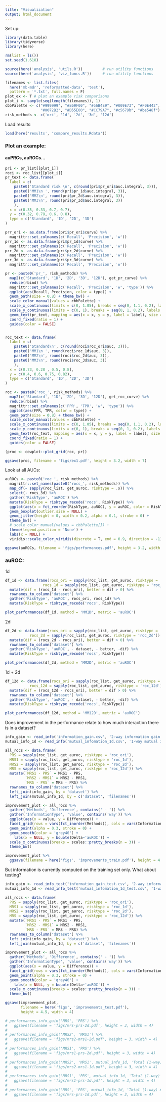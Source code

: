 ```yaml
---
title: "Visualization"
output: html_document
---
```


Set up:

```r
library(data.table)
library(tidyverse)
library(here)
```

```r
rm(list = ls())
set.seed(1.618)

source(here('analysis', 'utils.R'))         # run utility functions
source(here('analysis', 'viz_funcs.R'))     # run utility functions

filenames <- list.files(
  here('mb-mdr', 'reformatted-data', 'test'), 
  pattern = '*.txt', full.names = F)
plot_ex <- T # plot an example risk comparisons
plot_i <- sample(seq(length(filenames)), 1)
cbbPalette <- c("#999999", "#E69F00", "#56B4E9", "#009E73", "#F0E442", 
                "#0072B2", "#D55E00", "#CC79A7", "#c5679b", "#be548f")
risk_methods <- c('ori', '1d', '2d', '3d', '12d')
```

Load results:

```r
load(here('results', 'compare_results.Rdata'))
```



### Plot an example:

#### auPRCs, auROCs...

```r
pri <- pr_list[[plot_i]]
roci <- roc_list[[plot_i]]
pr_text <- data.frame(
  label = c(
    paste0('Standard risk \n', c(round(pri$pr_ori$auc.integral, 3))),
    paste0('MM1\n ', round(pri$pr_1d$auc.integral, 3)),
    paste0('MM2\n', round(pri$pr_2d$auc.integral, 3)),
    paste0('MM3\n', round(pri$pr_3d$auc.integral, 3))
    ),
  x = c(0.35, 0.33, 0.7, 0.7),
  y = c(0.32, 0.78, 0.6, 0.8),
  type = c('Standard', '1D', '2D', '3D')
)

prr_ori <- as.data.frame(pri$pr_ori$curve) %>%
  magrittr::set_colnames(c('Recall', 'Precision', 'w'))
prr_1d <- as.data.frame(pri$pr_1d$curve) %>%
  magrittr::set_colnames(c('Recall', 'Precision', 'w'))
prr_2d <- as.data.frame(pri$pr_2d$curve) %>%
  magrittr::set_colnames(c('Recall', 'Precision', 'w'))
prr_3d <- as.data.frame(pri$pr_3d$curve) %>%
  magrittr::set_colnames(c('Recall', 'Precision', 'w'))

pr <- paste0('pr_', risk_methods) %>%
  map2(c('Standard', '1D', '2D', '3D', '12D'), get_pr_curve) %>%
  reduce(rbind) %>% 
  magrittr::set_colnames(c('Recall', 'Precision', 'w', 'type')) %>%
  ggplot(aes(Recall, Precision, color = type)) +
  geom_path(size = 0.8) + theme_bw() + 
  scale_color_manual(values = cbbPalette) +
  scale_x_continuous(limits = c(0, 1.05), breaks = seq(0, 1.1, 0.2), labels = scales::percent) +
  scale_y_continuous(limits = c(0, 1), breaks = seq(0, 1, 0.2), labels = scales::percent) +
  geom_text(pr_text, mapping = aes(x = x, y = y, label = label), size = 3) +
  coord_fixed(ratio = 1) +
  guides(color = FALSE)


roc_text <- data.frame(
  label = c(
    paste0('Standard\n', c(round(roci$roc_ori$auc, 3))),
    paste0('MM1\n ', round(roci$roc_1d$auc, 3)),
    paste0('MM2\n', round(roci$roc_2d$auc, 3)),
    paste0('MM3\n', round(roci$roc_3d$auc, 3))
    ),
  x = c(0.73, 0.28 , 0.5, 0.8),
  y = c(0.4, 0.6, 0.75, 0.82),
  type = c('Standard', '1D', '2D', '3D')
)

roc <- paste0('roc_', risk_methods) %>%
  map2(c('Standard', '1D', '2D', '3D', '12D'), get_roc_curve) %>%
  reduce(rbind) %>% 
  magrittr::set_colnames(c('FPR', 'TPR', 'w', 'type')) %>%
  ggplot(aes(FPR, TPR, color = type)) +
  geom_path(size = 0.8) + theme_bw() + 
  scale_color_manual(values = cbbPalette) +
  scale_x_continuous(limits = c(0, 1.05), breaks = seq(0, 1.1, 0.2), labels = scales::percent) +
  scale_y_continuous(limits = c(0, 1), breaks = seq(0, 1, 0.2), labels = scales::percent) +
  geom_text(roc_text, mapping = aes(x = x, y = y, label = label), size = 3) +
  coord_fixed(ratio = 1) +
  guides(color = FALSE)

(proc <- cowplot::plot_grid(roc, pr))
```



```r
ggsave(proc, filename = 'figs/ex1.pdf', height = 3.2, width = 7)
```


Look at all AUCs:

```r
auROCs <- paste0('roc_', risk_methods) %>%
  magrittr::set_names(paste0('rocs_', risk_methods)) %>%
  map_df(~ sapply(roc_list, get_auroc, risktype = .x)) %>%
  select(- rocs_3d) %>%
  gather('RiskType', 'auROC') %>%
  mutate(RiskType = risktype_recode('rocs', RiskType)) %>%
  ggplot(aes(x = fct_reorder(RiskType, auROC), y = auROC, color = RiskType)) +
  geom_boxplot(outlier.size = NULL) +
  geom_jitter(height = 0, width = 0.2, alpha = 0.1, stroke = 0) +
  theme_bw() +
  # scale_color_manual(values = cbbPalette[]) +
  theme(legend.position = 'None') +
  labs(x = NULL) +
  viridis::scale_color_viridis(discrete = T, end = 0.9, direction = -1)

ggsave(auROCs, filename = 'figs/performances.pdf', height = 3.2, width = 3.5)
```


### auROC:
1d
```r
df_1d <- data.frame(rocs_ori = sapply(roc_list, get_auroc, risktype = 'roc_ori'),
                 rocs_1d = sapply(roc_list, get_auroc, risktype = 'roc_1d')) %>%
  mutate(dif = (rocs_1d - rocs_ori), better = dif > 0) %>%
  rownames_to_column('dataset') %>%
  gather('RiskType', 'auROC', rocs_ori, rocs_1d) %>%
  mutate(RiskType = risktype_recode('rocs', RiskType))

plot_performances(df_1d, method = 'MM1D', metric = 'auROC')
```

2d
```r
df_2d <- data.frame(rocs_ori = sapply(roc_list, get_auroc, risktype = 'roc_ori'),
           rocs_2d = sapply(roc_list, get_auroc, risktype = 'roc_2d')) %>%
  mutate(dif = (rocs_2d - rocs_ori), better = dif > 0) %>%
  rownames_to_column('dataset') %>%
  gather('RiskType', 'auROC', - dataset, - better, -dif) %>%
  mutate(RiskType = risktype_recode('rocs', RiskType))

plot_performances(df_2d, method = 'MM2D', metric = 'auROC')

```


1d + 2d
```r
df_12d <- data.frame(rocs_ori = sapply(roc_list, get_auroc, risktype = 'roc_ori'),
           rocs_12d = sapply(roc_list, get_auroc, risktype = 'roc_12d')) %>%
  mutate(dif = (rocs_12d - rocs_ori), better = dif > 0) %>%
  rownames_to_column('dataset') %>%
  gather('RiskType', 'auROC', - dataset, - better, -dif) %>%
  mutate(RiskType = risktype_recode('rocs', RiskType))

plot_performances(df_12d, method = 'MM12D', metric = 'auROC')

```


Does improvement in the performance relate to how much interaction there is in a dataset?
```r
info_gain <- read_info('information_gain.csv', '2-way information gain')
mutual_info_1d <- read_info('mutual_infomation_1d.csv', '1-way mutual information')

all_rocs <- data.frame(
  PRS = sapply(roc_list, get_auroc, risktype = 'roc_ori'),
  MRS1 = sapply(roc_list, get_auroc, risktype = 'roc_1d'),
  MRS2 = sapply(roc_list, get_auroc, risktype = 'roc_2d'),
  MRS = sapply(roc_list, get_auroc, risktype = 'roc_12d')) %>%
  mutate(`MRS1 - PRS` = MRS1 - PRS,
         `MRS2 - MRS1` = MRS2 - MRS1,
         `MRS - PRS` = MRS - PRS) %>%
  rownames_to_column('dataset') %>%
  left_join(info_gain, by = 'dataset') %>%
  left_join(mutual_info_1d, by = c('dataset', 'filenames')) 

improvement_plot <- all_rocs %>%
  gather('Methods', 'Difference', contains(' - ')) %>%
  gather('InformationType', 'value', contains('way')) %>%
  ggplot(aes(x = value, y = Difference)) +
  facet_grid(rows = vars(fct_inorder(Methods)), cols = vars(InformationType), scales = 'free') +
  geom_point(alpha = 0.3, stroke = 0) +
  geom_smooth(color = 'grey40') +
    labs(x = NULL, y = bquote(Delta~'auROC')) +
  scale_x_continuous(breaks = scales::pretty_breaks(n = 3)) +
  theme_bw()

improvement_plot %>%
  ggsave(filename = here('figs', 'improvements_train.pdf'), height = 4.5, width = 4)
```

But information is currently computed on the training set only. What about testing?

```r
info_gain <- read_info_test('information_gain_test.csv', '2-way information gain')
mutual_info_1d <- read_info_test('mutual_infomation_1d_test.csv', '1-way mutual information')

all_rocs <- data.frame(
  PRS = sapply(roc_list, get_auroc, risktype = 'roc_ori'),
  MRS1 = sapply(roc_list, get_auroc, risktype = 'roc_1d'),
  MRS2 = sapply(roc_list, get_auroc, risktype = 'roc_2d'),
  MRS = sapply(roc_list, get_auroc, risktype = 'roc_12d')) %>%
  mutate(`MRS1 - PRS` = MRS1 - PRS,
         `MRS2 - MRS1` = MRS2 - MRS1,
         `MRS - PRS` = MRS - PRS) %>%
  rownames_to_column('dataset') %>%
  left_join(info_gain, by = 'dataset') %>%
  left_join(mutual_info_1d, by = c('dataset', 'filenames')) 

improvement_plot <- all_rocs %>%
  gather('Methods', 'Difference', contains(' - ')) %>%
  gather('InformationType', 'value', contains('way')) %>%
  ggplot(aes(x = value, y = Difference)) +
  facet_grid(rows = vars(fct_inorder(Methods)), cols = vars(InformationType), scales = 'free') +
  geom_point(alpha = 0.3, stroke = 0) +
  geom_smooth(color = 'grey40') +
    labs(x = NULL, y = bquote(Delta~'auROC')) +
  scale_x_continuous(breaks = scales::pretty_breaks(n = 3)) +
  theme_bw()

ggsave(improvement_plot,
       filename = here('figs', 'improvements_test.pdf'), 
       height = 4.5, width = 4)
```



```r
# performances_info_gain('MRS', 'PRS') %>% 
#   ggsave(filename = 'figs/mrs-prs-2d.pdf', height = 3, width = 4)
# 
# performances_info_gain('MRS2', 'MRS1') %>% 
#   ggsave(filename = 'figs/mrs2-mrs1-2d.pdf', height = 3, width = 4)
# 
# performances_info_gain('MRS1', 'PRS') %>% 
#   ggsave(filename = 'figs/mrs1-prs-2d.pdf', height = 3, width = 4)
# 
# performances_info_gain('MRS2', 'MRS1', mutual_info_1d, 'Total (1-way) mutual information') %>%
#   ggsave(filename = 'figs/mrs2-mrs1-1d.pdf', height = 3, width = 4)
# 
# performances_info_gain('MRS1', 'PRS', mutual_info_1d, 'Total (1-way) mutual information') %>%
#   ggsave(filename = 'figs/mrs1-prs-1d.pdf', height = 3, width = 4)
# 
# performances_info_gain('MRS', 'PRS', mutual_info_1d, 'Total (1-way) mutual information') %>% 
#   ggsave(filename = 'figs/mrs-prs-1d.pdf', height = 3, width = 4)
```


